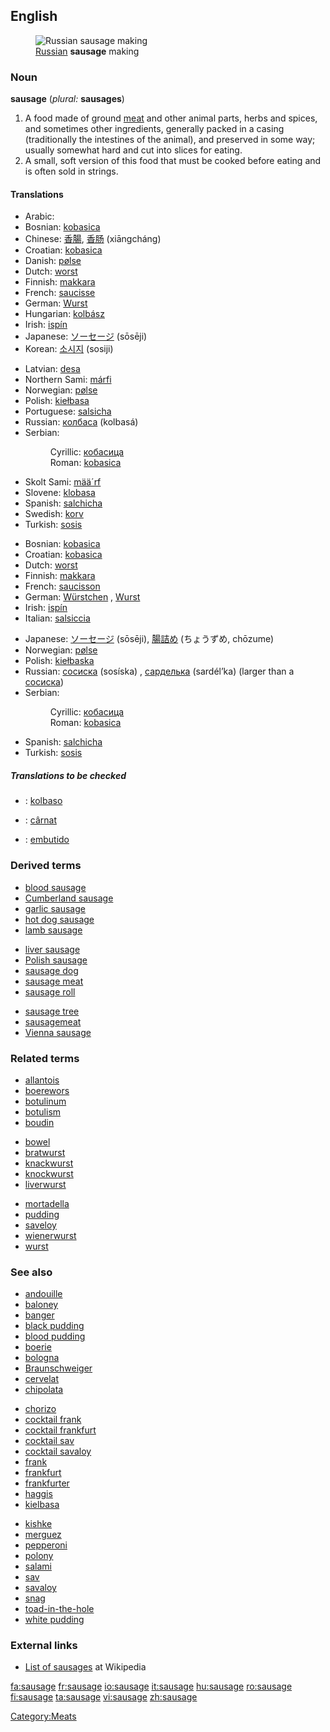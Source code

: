 {{wikipedia}}
==English==
[[Image:Russian Sausage Making.jpg|thumb|right|[[Russian]] '''sausage''' making]]
===Noun===
'''sausage''' (''plural:'' '''sausages''')

#A food made of ground [[meat]] and other animal parts, herbs and spices, and sometimes other ingredients, generally packed in a casing (traditionally the intestines of the animal), and preserved in some way; usually somewhat hard and cut into slices for eating.
#A small, soft version of this food that must be cooked before eating and is often sold in strings.

====Translations====
<!--(The following note need not apply: just give the word for a *generic* sausage in each language. English has "chipolata", "saveloy", "Cumberland sausage", etc., but the generic term is "sausage", just as the generic term is "salchicha" in Spanish.)
Translations are complicated by the many names for different types of sausages in different languages. Thus the Spanish translation for different types of sausage may be ''salchicha f, chorizo m, butifarra f'', etc. 
-->

{{trans-top|for slicing}}
*Arabic: {{ARchar|[[سجق]]}} {{IPAchar|(sújuk)}} {{m}}
*Bosnian: [[kobasica#Bosnian|kobasica]] {{f}}
*Chinese: [[香腸]], [[香肠]] (xiāngcháng)
*Croatian: [[kobasica#Croatian|kobasica]] {{f}}
*Danish: [[pølse]] {{c}}
*Dutch: [[worst#Dutch|worst]] {{m}}
*Finnish: [[makkara]]
*French: [[saucisse]] {{f}}
*German: [[Wurst]] {{f}}
*Hungarian: [[kolbász]]
*Irish: [[ispín]] {{m}}
*Japanese: [[ソーセージ]] (sōsēji)
*Korean: [[소시지]] (sosiji)
{{trans-mid}}
*Latvian: [[desa]] {{f}}
*Northern Sami: [[márfi]]
*Norwegian: [[pølse]] {{c}}
*Polish: [[kiełbasa]] {{f}}
*Portuguese: [[salsicha]] {{f}}
*Russian: [[колбаса]] (kolbasá) {{f}}
*Serbian:
*:Cyrillic: [[кобасица#Serbian|кобасица]] {{f}}
*:Roman: [[kobasica#Serbian|kobasica]] {{f}}
*Skolt Sami: [[mää´rf]]
*Slovene: [[klobasa]] {{f}}
*Spanish: [[salchicha]] {{f}}
*Swedish: [[korv]] {{c}}
*Turkish: [[sosis]]
{{trans-bottom}}

{{trans-top|small, uncooked}}
*Bosnian: [[kobasica#Bosnian|kobasica]] {{f}}
*Croatian: [[kobasica#Croatian|kobasica]] {{f}}
*Dutch: [[worst#Dutch|worst]] {{m}}
*Finnish: [[makkara]]
*French: [[saucisson]] {{m}}
*German: [[Würstchen]] {{n}}, [[Wurst]] {{f}}
*Irish: [[ispín]] {{m}}
*Italian: [[salsiccia]] {{f}}
{{trans-mid}}
*Japanese: [[ソーセージ]] (sōsēji), [[腸詰め]] (ちょうずめ, chōzume)
*Norwegian: [[pølse]] {{c}}
*Polish: [[kiełbaska]] {{f}}
*Russian: [[сосиска]] (sosíska) {{f}}, [[сарделька]] (sardél’ka) {{f}} (larger than a [[сосиска]])
*Serbian:
*:Cyrillic: [[кобасица#Serbian|кобасица]] {{f}}
*:Roman: [[kobasica#Serbian|kobasica]] {{f}}
*Spanish: [[salchicha]] {{f}}
*Turkish: [[sosis]]
{{trans-bottom}}

=====Translations to be checked=====
<!--Remove this section once all of the translations below have been moved into the tables above.-->
{{checktrans}}

*{{ttbc|Esperanto}}: [[kolbaso]]
*{{ttbc|Romanian}}: [[cârnat]] {{m}}
*{{ttbc|Spanish}}: [[embutido]] {{m}}

===Derived terms===
{{top3}}
*[[blood sausage]]
*[[Cumberland sausage]]
*[[garlic sausage]]
*[[hot dog sausage]]
*[[lamb sausage]] 
{{mid3}}
*[[liver sausage]]
*[[Polish sausage]]
*[[sausage dog]]
*[[sausage meat]]
*[[sausage roll]]
{{mid3}}
*[[sausage tree]]
*[[sausagemeat]]
*[[Vienna sausage]]
{{bottom}}

===Related terms===
{{top3}}
*[[allantois]]
*[[boerewors]]
*[[botulinum]]
*[[botulism]]
*[[boudin]]
{{mid3}}
*[[bowel]]
*[[bratwurst]]
*[[knackwurst]]
*[[knockwurst]]
*[[liverwurst]]
{{mid3}}
*[[mortadella]]
*[[pudding]]
*[[saveloy]]
*[[wienerwurst]]
*[[wurst]]
{{bottom}}

===See also===
{{top3}}
*[[andouille]]
*[[baloney]]
*[[banger]]
*[[black pudding]]
*[[blood pudding]]
*[[boerie]]
*[[bologna]]
*[[Braunschweiger]]
*[[cervelat]]
*[[chipolata]]
{{mid3}}
*[[chorizo]]
*[[cocktail frank]]
*[[cocktail frankfurt]]
*[[cocktail sav]]
*[[cocktail savaloy]]
*[[frank]]
*[[frankfurt]]
*[[frankfurter]]
*[[haggis]]
*[[kielbasa]]
{{mid3}}
*[[kishke]]
*[[merguez]]
*[[pepperoni]]
*[[polony]]
*[[salami]]
*[[sav]]
*[[savaloy]]
*[[snag]]
*[[toad-in-the-hole]]
*[[white pudding]]
{{bottom}}

===External links===
*[[w:Category:Sausages|List of sausages]] at Wikipedia

[[Category:Meats]]

[[fa:sausage]]
[[fr:sausage]]
[[io:sausage]]
[[it:sausage]]
[[hu:sausage]]
[[ro:sausage]]
[[fi:sausage]]
[[ta:sausage]]
[[vi:sausage]]
[[zh:sausage]]